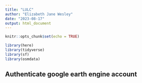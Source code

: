 ```yaml
---
title: "LULC"
author: "Elizabeth Jane Wesley"
date: "2023-08-17"
output: html_document
---
```


```r
knitr::opts_chunk$set(echo = TRUE)
```

```r
library(here)
library(tidyverse)
library(sf)
library(osmdata)
```

## Authenticate google earth engine account